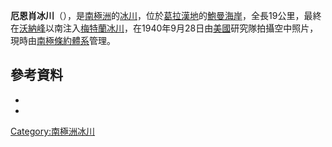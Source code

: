 {{coord|68|45|S|65|11|W|source:GNIS|display=title}}

'''厄恩肖冰川'''（{{lang-en|Earnshaw Glacier}}），是[[南極洲|南極洲]]的[[冰川|冰川]]，位於[[葛拉漢地|葛拉漢地]]的[[鮑曼海岸|鮑曼海岸]]，全長19公里，最終在[[沃納峰|沃納峰]]以南注入[[梅特蘭冰川|梅特蘭冰川]]，在1940年9月28日由[[美國|美國]]研究隊拍攝空中照片，現時由[[南極條約體系|南極條約體系]]管理。

==參考資料==
*{{cite gnis | type = antarid | id = 4244| name = Earnshaw Glacier | accessdate = 2012-02-22}}
*{{usgs-gazetteer|id=4244}}

{{DEFAULTSORT:Earnshaw Glacier}}
[[Category:南極洲冰川|Category:南極洲冰川]]


{{BowmanCoast-geo-stub}}